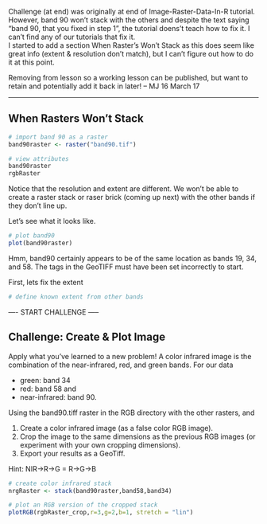Challenge (at end) was originally at end of Image-Raster-Data-In-R tutorial. 
However, band 90 won't stack with the others and despite the text saying "band 90, 
that you fixed in step 1", the tutorial doens't teach how to fix it.  I can't 
find any of our tutorials that fix it.  
I started to add a section When Raster's Won't Stack as this does seem like great
info (extent & resolution don't match), but I can't figure out how to do it at 
this point. 

Removing from lesson so a working lesson can be published, but want to retain and 
potentially add it back in later!  -- MJ 16 March 17

---

## When Rasters Won't Stack


``` r
# import band 90 as a raster
band90raster <- raster("band90.tif")

# view attributes
band90raster
rgbRaster


```

Notice that the resolution and extent are different. We won't be able to create
a raster stack or raser brick (coming up next) with the other bands if they don't
line up. 

Let's see what it looks like.
``` r

# plot band90
plot(band90raster)

```

Hmm, band90 certainly appears to be of the same location as bands 19, 34, and 58. 
The tags in the GeoTIFF must have been set incorrectly to start. 

First, lets fix the extent

``` r
# define known extent from other bands


```

---- START CHALLENGE -----

 <div id="ds-challenge" markdown="1">
## Challenge: Create & Plot Image

Apply what you've learned to a new problem! A color infrared image is the 
combination of the near-infrared, red, and green bands. For our data

* green: band 34
* red: band 58 and 
* near-infrared: band 90. 

Using the  band90.tiff raster in the RGB directory with the other rasters, and 

1. Create a color infrared image (as a false color RGB image). 
1. Crop the image to the same dimensions as the previous RGB images (or 
experiment with your own cropping dimensions). 
1. Export your results as a GeoTiff. 

Hint: NIR->R->G = R->G->B

</div>

``` r


# create color infrared stack
nrgRaster <- stack(band90raster,band58,band34)

# plot an RGB version of the cropped stack
plotRGB(rgbRaster_crop,r=3,g=2,b=1, stretch = "lin")

```

